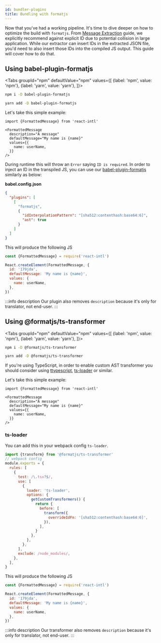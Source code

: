 ```yaml
---
id: bundler-plugins
title: Bundling with formatjs
---
```


Now that you've had a working pipeline. It's time to dive deeper on how to optimize the build with `formatjs`. From [Message Extraction](../getting-started/message-extraction.md) guide, we explicitly recommend against explicit ID due to potential collision in large application. While our extractor can insert IDs in the extracted JSON file, you'd need to also insert those IDs into the compiled JS output. This guide will cover how to do that.

## Using babel-plugin-formatjs


<Tabs
groupId="npm"
defaultValue="npm"
values={[
{label: 'npm', value: 'npm'},
{label: 'yarn', value: 'yarn'},
]}>
<TabItem value="npm">

```sh
npm i -D babel-plugin-formatjs
```

</TabItem>
<TabItem value="yarn">

```sh
yarn add -D babel-plugin-formatjs
```

</TabItem>
</Tabs>

Let's take this simple example:

<!-- prettier-ignore-start -->
```tsx
import {FormattedMessage} from 'react-intl'

<FormattedMessage
  description="A message"
  defaultMessage="My name is {name}"
  values={{
    name: userName,
  }}
/>
```
<!-- prettier-ignore-end -->

During runtime this will throw an `Error` saying `ID is required`. In order to inject an ID in the transpiled JS, you can use our [babel-plugin-formatjs](../tooling/babel-plugin.md) similarly as below:

**babel.config.json**

```json
{
  "plugins": [
    [
      "formatjs",
      {
        "idInterpolationPattern": "[sha512:contenthash:base64:6]",
        "ast": true
      }
    ]
  ]
}
```

This will produce the following JS

```js
const {FormattedMessage} = require('react-intl')

React.createElement(FormattedMessage, {
  id: '179jda',
  defaultMessage: 'My name is {name}',
  values: {
    name: userName,
  },
})
```

:::info description
Our plugin also removes `description` because it's only for translator, not end-user.
:::

## Using @formatjs/ts-transformer

<Tabs
  groupId="npm"
  defaultValue="npm"
  values={[
  {label: 'npm', value: 'npm'},
  {label: 'yarn', value: 'yarn'},
]}>
<TabItem value="npm">

```sh
npm i -D @formatjs/ts-transformer
```

</TabItem>
<TabItem value="yarn">

```sh
yarn add -D @formatjs/ts-transformer
```

</TabItem>
</Tabs>

If you're using TypeScript, in order to enable custom AST transformer you should consider using [ttypescript](https://github.com/cevek/ttypescript), [ts-loader](https://github.com/TypeStrong/ts-loader) or similar.

Let's take this simple example:

<!-- prettier-ignore-start -->
```tsx
import {FormattedMessage} from 'react-intl'

<FormattedMessage
  description="A message"
  defaultMessage="My name is {name}"
  values={{
    name: userName,
  }}
/>
```
<!-- prettier-ignore-end -->

### ts-loader

You can add this in your webpack config `ts-loader`.

```js
import {transform} from '@formatjs/ts-transformer'
// webpack config
module.exports = {
  rules: [
    {
      test: /\.tsx?$/,
      use: [
        {
          loader: 'ts-loader',
          options: {
            getCustomTransformers() {
              return {
                before: [
                  transform({
                    overrideIdFn: '[sha512:contenthash:base64:6]',
                  }),
                ],
              }
            },
          },
        },
      ],
      exclude: /node_modules/,
    },
  ],
}
```

This will produce the following JS

```js
const {FormattedMessage} = require('react-intl')

React.createElement(FormattedMessage, {
  id: '179jda',
  defaultMessage: 'My name is {name}',
  values: {
    name: userName,
  },
})
```

:::info description
Our transformer also removes `description` because it's only for translator, not end-user.
:::
